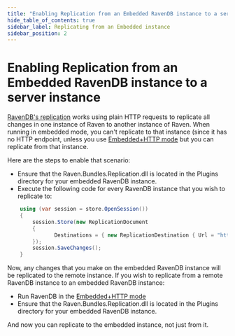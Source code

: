 ```yaml
---
title: "Enabling Replication from an Embedded RavenDB instance to a server instance"
hide_table_of_contents: true
sidebar_label: Replicating from an Embedded instance
sidebar_position: 2
---
```



# Enabling Replication from an Embedded RavenDB instance to a server instance

[RavenDB's replication](../replication.mdx) works using plain HTTP requests to replicate all changes in one instance of Raven to another instance of Raven. When running in embedded mode, you can't replicate to that instance (since it has no HTTP endpoint, unless you use [Embedded+HTTP mode](../deployment/embedded.mdx) but you can replicate from that instance.

Here are the steps to enable that scenario:

* Ensure that the Raven.Bundles.Replication.dll is located in the Plugins directory for your embedded RavenDB instance.
* Execute the following code for every RavenDB instance that you wish to replicate to:

```csharp 
    using (var session = store.OpenSession())
    {
        session.Store(new ReplicationDocument
        {
               Destinations = { new ReplicationDestination { Url = "https://ravendb-replica" }, }
        });
        session.SaveChanges();
    }
```

Now, any changes that you make on the embedded RavenDB instance will be replicated to the remote instance. If you wish to replicate from a remote RavenDB instance to an embedded RavenDB instance:

* Run RavenDB in the [Embedded+HTTP mode](../../deployment/embedded.mdx)
* Ensure that the Raven.Bundles.Replication.dll is located in the Plugins directory for your embedded RavenDB instance.

And now you can replicate to the embedded instance, not just from it.